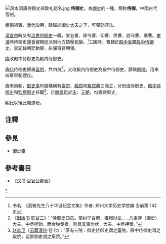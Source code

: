 [[File:风水洞唐侍御史郑敦礼题名.jpg|thumb]]
'''侍御史'''，為[[御史|御史]]的一種，簡称'''侍御'''，中國古代官制。

[[秦朝|秦朝]]初置，[[漢代|漢代]]沿用，隸屬於[[御史大夫|御史大夫]]之下，可彈劾非法。

[[漢宣帝|漢宣帝]]時又有[[治書侍御史|治書侍御史]]一職，掌五曹，即令曹、印曹、供曹、尉马曹、乘曹。[[東漢|東漢]]時侍御史還會被朝廷派到地方鎮壓民變。<ref> 书名: 《高敏先生八十华诞纪念文集》作者: 郑州大学历史学院编 当前第:142页</ref>三國時，曹魏於[[殿中省|殿中省]]置[[殿中侍御史|殿中侍御史]]，掌記錄朝廷動靜，糾彈百官朝儀。

[[隋|隋]]改殿中侍御史為殿内侍御史。

[[唐代|唐代]]侍御史歸属[[臺院|臺院]]，共四员<ref>《[[旧唐书|旧唐书]]·[[s:舊唐書/卷44|职官三]]》：“侍御史四员。掌纠举百僚，推鞫狱讼......凡事非（御史）大夫、中丞所劾，而合弹奏者，则具其事为状，大夫、中丞押奏。”</ref>，又改殿內侍御史為殿中侍御史，歸属[[殿院|殿院]]，用來纠察早朝禮仪。

唐宋兩朝，[[御史臺|御史臺]]所屬機構有[[臺院|臺院]]、[[殿院|殿院]]和[[察院|察院]]鼎三而立，分別由侍御史、[[殿中侍御史|殿中侍御史]]和[[監察御史|監察御史]]任職<ref>[[赵彦卫|赵彦卫]]《[[s:雲麓漫鈔|云麓漫钞]]·卷七》：“唐有三院：御史侍御史谓之臺院，殿中侍御史谓之殿院，监察御史谓之察院。”</ref>。自[[魏晉|魏晉]]迄於[[宋|宋]]、[[元朝|元朝]]，均置侍御史。

[[明代|明代]]以後此職遂廢。

==注釋==
<references/>

==參見==
* [[御史臺|御史臺]]

==參考書目==
* 《[[汉书|汉书]]·[[s:漢書/卷019|百官公卿表]]》

[[Category:侍御史|*]]